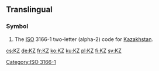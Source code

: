 {{also|.kz}}
==Translingual==

===Symbol===
{{head|mul|symbol}}
# The [[ISO]] 3166-1 two-letter (alpha-2) code for [[Kazakhstan]].

[[Category:ISO 3166-1]]

[[cs:KZ]]
[[de:KZ]]
[[fr:KZ]]
[[ko:KZ]]
[[ku:KZ]]
[[pl:KZ]]
[[fi:KZ]]
[[sv:KZ]]